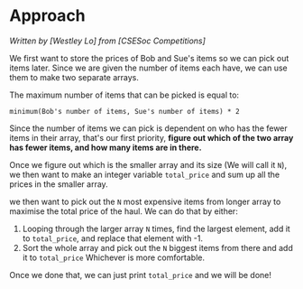 # Approach

_Written by [Westley Lo] from [CSESoc Competitions]_

We first want to store the prices of Bob and Sue's items so we can pick out items later.
Since we are given the number of items each have, we can use them to make two separate arrays.

The maximum number of items that can be picked is equal to:

```
minimum(Bob's number of items, Sue's number of items) * 2
```

Since the number of items we can pick is dependent on who has the fewer items in their array, that's our first priority,
**figure out which of the two array has fewer items, and how many items are in there.**

Once we figure out which is the smaller array and its size (We will call it `N`), we then want to make an integer variable `total_price` and sum up all the prices in the smaller array.

we then want to pick out the `N` most expensive items from longer array to maximise the total price of the haul.
We can do that by either:

1. Looping through the larger array `N` times, find the largest element, add it to `total_price`, and replace that element with -1.
2. Sort the whole array and pick out the `N` biggest items from there and add it to `total_price`
   Whichever is more comfortable.

Once we done that, we can just print `total_price` and we will be done!
